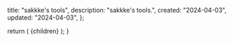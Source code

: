 
  title: "sakkke's tools",
  description: "sakkke's tools.",
  created: "2024-04-03",
  updated: "2024-04-03",
};

  return (
    <MdxLayout
      created={metadata.created}
      title={metadata.title}
      updated={metadata.updated}
    >
      {children}
    </MdxLayout>
  );
}
